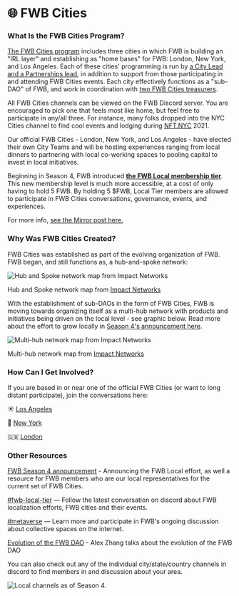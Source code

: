 # 🌐 FWB Cities

### What Is the FWB Cities Program?

[The FWB Cities program](https://fwb.mirror.xyz/DXauHLSikMA\_lttUkH1tsxiIt8PFwv6gC8oXB5qgA0o) includes three cities in which FWB is building an "IRL layer" and establishing as "home bases" for FWB: London, New York, and Los Angeles. Each of these cities' programming is run by [a City Lead and a Partnerships lead](https://snapshot.org/#/city.fwb.eth), in addition to support from those participating in and attending FWB Cities events. Each city effectively functions as a "sub-DAO" of FWB, and work in coordination with [two FWB Cities treasurers](https://snapshot.org/#/city.fwb.eth).

All FWB Cities channels can be viewed on the FWB Discord server. You are encouraged to pick one that feels most like home, but feel free to participate in any/all three. For instance, many folks dropped into the NYC Cities channel to find cool events and lodging during [NFT.NYC](http://nft.nyc) 2021.

Our official FWB Cities - London, New York, and Los Angeles - have elected their own City Teams and will be hosting experiences ranging from local dinners to partnering with local co-working spaces to pooling capital to invest in local initiatives.

Beginning in Season 4, FWB introduced [**the FWB Local membership tier**](https://fwb.mirror.xyz/DXauHLSikMA\_lttUkH1tsxiIt8PFwv6gC8oXB5qgA0o). This new membership level is much more accessible, at a cost of only having to hold 5 FWB. By holding 5 $FWB, Local Tier members are allowed to participate in FWB Cities conversations, governance, events, and experiences.

For more info, [see the Mirror post here.](https://fwb.mirror.xyz/DXauHLSikMA\_lttUkH1tsxiIt8PFwv6gC8oXB5qgA0o)

### Why Was FWB Cities Created?

FWB Cities was established as part of the evolving organization of FWB. FWB began, and still functions as, a hub-and-spoke network:

![Hub and Spoke network map from Impact Networks](cities-1.png)

Hub and Spoke network map from [Impact Networks](https://www.converge.net/book)

With the establishment of sub-DAOs in the form of FWB Cities, FWB is moving towards organizing itself as a multi-hub network with products and initiatives being driven on the local level - see graphic below. Read more about the effort to grow locally in [Season 4's announcement here](https://fwb.mirror.xyz/DXauHLSikMA\_lttUkH1tsxiIt8PFwv6gC8oXB5qgA0o).

![Multi-hub network map from Impact Networks](cities-2.png)

Multi-hub network map from [Impact Networks](https://www.converge.net/book)

### How Can I Get Involved?

If you are based in or near one of the official FWB Cities (or want to long distant participate), join the conversations here:

☀️ [Los Angeles](https://discord.com/channels/749418486874243212/896516663636267069/897911985805619272)

🗽 [New York](https://discord.com/channels/749418486874243212/897628976665751593/897908919685513296)

🇬🇧 [London](https://discord.com/channels/749418486874243212/897627312269430794/897964951086456853)

### Other Resources

[FWB Season 4 announcement](https://fwb.mirror.xyz/DXauHLSikMA\_lttUkH1tsxiIt8PFwv6gC8oXB5qgA0o) - Announcing the FWB Local effort, as well a resource for FWB members who are our local representatives for the current set of FWB Cities.

[#fwb-local-tier](https://discord.com/channels/749418486874243212/897903734607208448/897913997779673108) — Follow the latest conversation on discord about FWB localization efforts, FWB cities and their events.

[#metaverse](https://docs.google.com/document/d/17R1LdRPa7WtxQiZktqtVdzYM1w8i2pnwrO3XPmhIrdo/edit) — Learn more and participate in FWB's ongoing discussion about collective spaces on the internet.

[Evolution of the FWB DAO](https://zhang.mirror.xyz/9sRa2kNDUpkWoQkWw67bJ8PczFyTSX8fotf7JOddxew) - Alex Zhang talks about the evolution of the FWB DAO

You can also check out any of the individual city/state/country channels in discord to find members in and discussion about your area.

![Local channels as of Season 4.](cities-3.png)